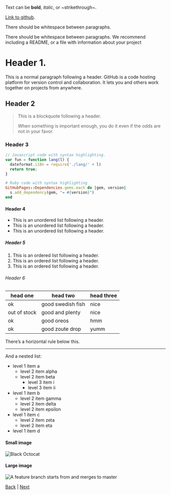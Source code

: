 Text can be **bold**, _italic_, or ~strikethrough~.

[Link to github](https://github.com).

There should be whitespace between paragraphs.

There should be whitespace between paragraphs. We recommend including a README,
or a file with information about your project

# Header 1.

This is a normal paragraph following a header. GitHub is a code hosting platform
for version control and collaboration. It lets you and others work together on
projects from anywhere.

## Header 2

> This is a blockquote following a header.
>
> When something is important enough, you do it even if the odds are not in your
> favor.

### Header 3

```js
// Javascript code with syntax highlighting.
var fun = function lang(l) {
  dateformat.i18n = require('./lang/' + l)
  return true;
}
```

```rb
# Ruby code with syntax highlighting
GitHubPages::Dependencies.gems.each do |gem, version|
  s.add_dependency(gem, "= #{version}")
end
```

#### Header 4

* This is an unordered list following a header.
* This is an unordered list following a header.
* This is an unordered list following a header.

##### Header 5

1. This is an ordered list following a header.
1. This is an ordered list following a header.
1. This is an ordered list following a header.

###### Header 6

head one | head two | head three
-------- | -------- | ----------
ok | good swedish fish | nice
out of stock | good and plenty | nice
ok | good oreos | hmm
ok | good zoute drop | yumm

There’s a horizontal rule below this.

---

And a nested list:

* level 1 item a
    * level 2 item alpha
    * level 2 item beta
         * level 3 item i
         * level 3 item ii
* level 1 item b
    * level 2 item gamma
    * level 2 item delta
    * level 2 item epsilon
* level 1 item c
    * level 2 item zeta
    * level 2 item eta
* level 1 item d

#### Small image

![Black Octocat](https://github.githubassets.com/images/icons/emoji/octocat.png)

#### Large image

![A feature branch starts from and merges to master](https://docs.github.com/assets/images/help/branches/pr-retargeting-diagram1.png)

[Back](index.html) | [Next](002.html)
